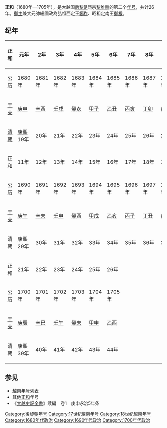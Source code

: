 {{Eranamebox|年号=正和
|起讫时间= 1680年—1705年
|政权= [[后黎朝|后黎朝]]
|帝王= 熙宗[[黎熙宗|黎维祫]]
|历时= 26年
|timeline=
|说明=
}}
'''正和'''（1680年—1705年），是大越国[[后黎朝|后黎朝]]熙宗[[黎熙宗|黎维祫]]的第二个[[年号|年号]]，共计26年。[[鄭主|鄭主]]兼大元帥總國政為弘祖西定王[[鄭柞|鄭柞]]、昭祖定南王[[鄭根|鄭根]]。

==纪年==

{| class="wikitable"  style="text-align:center"
!正和||元年||2年||3年||4年||5年||6年||7年||8年||9年||10年
|-
!公历
|1680年||1681年||1682年||1683年||1684年||1685年||1686年||1687年||1688年||1689年
|- 
![[干支|干支]]
|[[庚申|庚申]]||[[辛酉|辛酉]]||[[壬戌|壬戌]]||[[癸亥|癸亥]]||[[甲子|甲子]]||[[乙丑|乙丑]]||[[丙寅|丙寅]]||[[丁卯|丁卯]]||[[戊辰|戊辰]]||[[己巳|己巳]]
|-
![[清朝|清朝]]
|[[康熙|康熙]]19年||20年||21年||22年||23年||24年||25年||26年||27年||28年
|-
!正和||11年||12年||13年||14年||15年||16年||17年||18年||19年||20年
|-
!公历
|1690年||1691年||1692年||1693年||1694年||1695年||1696年||1697年||1698年||1699年
|- 
![[干支|干支]]
|[[庚午|庚午]]||[[辛未|辛未]]||[[壬申|壬申]]||[[癸酉|癸酉]]||[[甲戌|甲戌]]||[[乙亥|乙亥]]||[[丙子|丙子]]||[[丁丑|丁丑]]||[[戊寅|戊寅]]||[[己卯|己卯]]
|-
!清朝
|康熙29年||30年||31年||32年||33年||34年||35年||36年||37年||38年
|-
!正和||21年||22年||23年||24年||25年||26年
|-
!公历
|1700年||1701年||1702年||1703年||1704年||1705年
|- 
![[干支|干支]]
|[[庚辰|庚辰]]||[[辛巳|辛巳]]||[[壬午|壬午]]||[[癸未|癸未]]||[[甲申|甲申]]||[[乙酉|乙酉]] 
|-
!清朝
|康熙39年||40年||41年||42年||43年||44年
|}

==参见==
*[[越南年号列表|越南年号列表]]
*其他[[正和|正和]]年号
*《[[大越史記全書|大越史記全書]]》续編　卷1　庚申永治5年条   

{{年号|[[永治_(越南)|永治]]|[[越南年号列表|越南后黎朝年号]]|[[永盛|永盛]]}}
{{越南年號}}
[[Category:後黎朝年号|Category:後黎朝年号]]
[[Category:17世纪越南年号|Category:17世纪越南年号]]
[[Category:18世纪越南年号|Category:18世纪越南年号]]
[[Category:1680年代政治|Category:1680年代政治]]
[[Category:1690年代政治|Category:1690年代政治]]
[[Category:1700年代政治|Category:1700年代政治]]